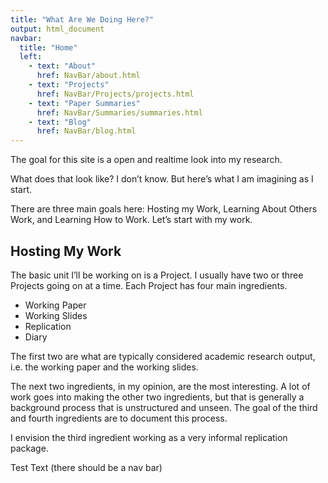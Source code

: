 ```yaml
---
title: "What Are We Doing Here?"
output: html_document
navbar:
  title: "Home"
  left:
    - text: "About"
      href: NavBar/about.html
    - text: "Projects"
      href: NavBar/Projects/projects.html
    - text: "Paper Summaries"
      href: NavBar/Summaries/summaries.html
    - text: "Blog"
      href: NavBar/blog.html
---
```


The goal for this site is a open and realtime look into my research.

What does that look like? I don't know. But here's what I am imagining as I start.

There are three main goals here: Hosting my Work, Learning About Others Work, and Learning How to Work. Let's start with my work.

## Hosting My Work

The basic unit I'll be working on is a Project. I usually have two or three Projects going on at a time. Each Project has four main ingredients.

- Working Paper
- Working Slides
- Replication
- Diary

The first two are what are typically considered academic research output, i.e. the working paper and the working slides.

The next two ingredients, in my opinion, are the most interesting. A lot of work goes into making the other two ingredients, but that is generally a background process that is unstructured and unseen. The goal of the third and fourth ingredients are to document this process. 

I envision the third ingredient working as a very informal replication package. 


Test Text (there should be a nav bar)
